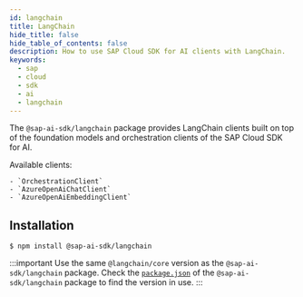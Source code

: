 ```yaml
---
id: langchain
title: LangChain
hide_title: false
hide_table_of_contents: false
description: How to use SAP Cloud SDK for AI clients with LangChain.
keywords:
  - sap
  - cloud
  - sdk
  - ai
  - langchain
---
```


The `@sap-ai-sdk/langchain` package provides LangChain clients built on top of the foundation models and orchestration clients of the SAP Cloud SDK for AI.

Available clients:

    - `OrchestrationClient`
    - `AzureOpenAiChatClient`
    - `AzureOpenAiEmbeddingClient`

## Installation

```
$ npm install @sap-ai-sdk/langchain
```

:::important
Use the same `@langchain/core` version as the `@sap-ai-sdk/langchain` package.
Check the [`package.json`](https://github.com/SAP/ai-sdk-js/blob/main/packages/langchain/package.json) of the `@sap-ai-sdk/langchain` package to find the version in use.
:::
